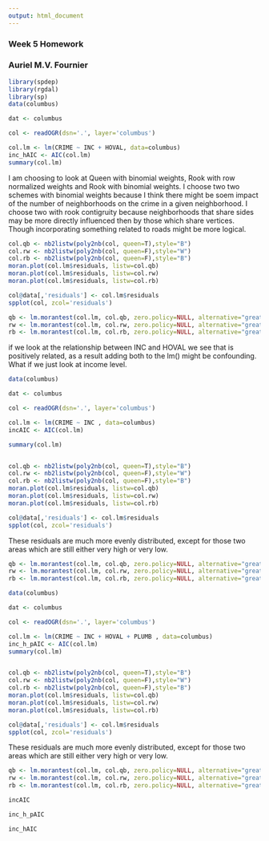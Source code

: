 ```yaml
---
output: html_document
---
```

### Week 5 Homework
### Auriel M.V. Fournier

```r
library(spdep)
library(rgdal)
library(sp)
data(columbus)

dat <- columbus

col <- readOGR(dsn='.', layer='columbus')

col.lm <- lm(CRIME ~ INC + HOVAL, data=columbus)
inc_hAIC <- AIC(col.lm)
summary(col.lm)
```


I am choosing to look at Queen with binomial weights, Rook with row normalized weights and Rook with binomial weights. I choose two two schemes with binomial weights because I think there might be soem impact of the number of neighborhoods on the crime in a given neighborhood. I choose two with rook contigruity because neighborhoods that share sides may be more directly influenced then by those which share vertices. Though incorporating something related to roads might be more logical. 

```r

col.qb <- nb2listw(poly2nb(col, queen=T),style="B")
col.rw <- nb2listw(poly2nb(col, queen=F),style="W")
col.rb <- nb2listw(poly2nb(col, queen=F),style="B")
moran.plot(col.lm$residuals, listw=col.qb)
moran.plot(col.lm$residuals, listw=col.rw)
moran.plot(col.lm$residuals, listw=col.rb)

col@data[,'residuals'] <- col.lm$residuals
spplot(col, zcol='residuals')

qb <- lm.morantest(col.lm, col.qb, zero.policy=NULL, alternative="greater", spChk=NULL, resfun=weighted.residuals)
rw <- lm.morantest(col.lm, col.rw, zero.policy=NULL, alternative="greater", spChk=NULL, resfun=weighted.residuals)
rb <- lm.morantest(col.lm, col.rb, zero.policy=NULL, alternative="greater", spChk=NULL, resfun=weighted.residuals)
```


if we look at the relationship between INC and HOVAL we see that is positively related, as a result adding both to the lm() might be confounding. What if we just look at income level. 

```r
data(columbus)

dat <- columbus

col <- readOGR(dsn='.', layer='columbus')

col.lm <- lm(CRIME ~ INC , data=columbus)
incAIC <- AIC(col.lm)

summary(col.lm)


col.qb <- nb2listw(poly2nb(col, queen=T),style="B")
col.rw <- nb2listw(poly2nb(col, queen=F),style="W")
col.rb <- nb2listw(poly2nb(col, queen=F),style="B")
moran.plot(col.lm$residuals, listw=col.qb)
moran.plot(col.lm$residuals, listw=col.rw)
moran.plot(col.lm$residuals, listw=col.rb)

col@data[,'residuals'] <- col.lm$residuals
spplot(col, zcol='residuals')
```

These residuals are much more evenly distributed, except for those two areas which are still either very high or very low. 

```r
qb <- lm.morantest(col.lm, col.qb, zero.policy=NULL, alternative="greater", spChk=NULL, resfun=weighted.residuals)
rw <- lm.morantest(col.lm, col.rw, zero.policy=NULL, alternative="greater", spChk=NULL, resfun=weighted.residuals)
rb <- lm.morantest(col.lm, col.rb, zero.policy=NULL, alternative="greater", spChk=NULL, resfun=weighted.residuals)
```


```r
data(columbus)

dat <- columbus

col <- readOGR(dsn='.', layer='columbus')

col.lm <- lm(CRIME ~ INC + HOVAL + PLUMB , data=columbus)
inc_h_pAIC <- AIC(col.lm)
summary(col.lm)


col.qb <- nb2listw(poly2nb(col, queen=T),style="B")
col.rw <- nb2listw(poly2nb(col, queen=F),style="W")
col.rb <- nb2listw(poly2nb(col, queen=F),style="B")
moran.plot(col.lm$residuals, listw=col.qb)
moran.plot(col.lm$residuals, listw=col.rw)
moran.plot(col.lm$residuals, listw=col.rb)

col@data[,'residuals'] <- col.lm$residuals
spplot(col, zcol='residuals')
```

These residuals are much more evenly distributed, except for those two areas which are still either very high or very low. 

```r
qb <- lm.morantest(col.lm, col.qb, zero.policy=NULL, alternative="greater", spChk=NULL, resfun=weighted.residuals)
rw <- lm.morantest(col.lm, col.rw, zero.policy=NULL, alternative="greater", spChk=NULL, resfun=weighted.residuals)
rb <- lm.morantest(col.lm, col.rb, zero.policy=NULL, alternative="greater", spChk=NULL, resfun=weighted.residuals)
```



```r

incAIC

inc_h_pAIC

inc_hAIC
```


